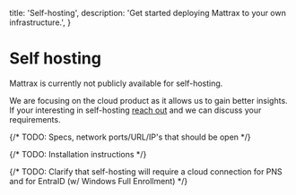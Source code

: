   title: 'Self-hosting',
  description:
    'Get started deploying Mattrax to your own infrastructure.',
}

# Self hosting

<WarningNote>
  Mattrax is currently not publicly available for self-hosting.

  We are focusing on the cloud product as it allows us to gain better insights. <br />
  If your interesting in self-hosting [reach out](mailto:hello@mattrax.app) and we can discuss your requirements.
</WarningNote>

{/* TODO: Specs, network ports/URL/IP's that should be open */}

{/* TODO: Installation instructions */}

{/* TODO: Clarify that self-hosting will require a cloud connection for PNS and for EntraID (w/ Windows Full Enrollment) */}